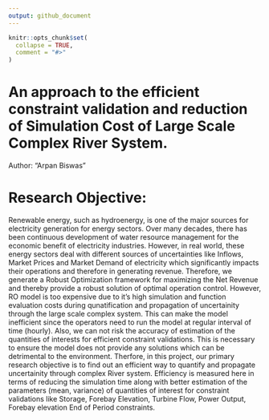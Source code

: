 ```yaml
---
output: github_document
---
```


<!-- README.md is generated from README.Rmd. Please edit that file -->

```r
knitr::opts_chunk$set(
  collapse = TRUE,
  comment = "#>"
)
```
# An approach to the efficient constraint validation and reduction of Simulation Cost of Large Scale Complex River System.

Author: "Arpan Biswas"

# Research Objective:

Renewable energy, such as hydroenergy, is one of the major sources for electricity generation for energy sectors. Over many decades, there has been continuous development of water resource management for the economic benefit of electricity industries. However, in real world, these energy sectors deal with different sources of uncertainties like Inflows, Market Prices and Market Demand of electricity which significantly impacts their operations and therefore in generating revenue. Therefore, we generate a Robust Optimization framework for maximizing the Net Revenue and thereby provide a robust solution of optimal operation control. However, RO model is too expensive due to it's high simulation and function evaluation costs during qunatification and propagation of uncertainity through the large scale complex system. This can make the model inefficient since the operators need to run the model at regular interval of time (hourly). Also, we can not risk the accuracy of estimation of the quantities of interests for efficient constraint validations. This is necessary to ensure the model does not provide any solutions which can be detrimental to the environment. Therfore, in this project, our primary research objective is to find out an efficient way to quantify and propagate uncertainity through complex River system. Efficiency is measured here in terms of reducing the simulation time along with better estimation of the parameters (mean, variance) of quantities of interest for constraint validations like Storage, Forebay Elevation, Turbine Flow, Power Output, Forebay elevation End of Period constraints.      